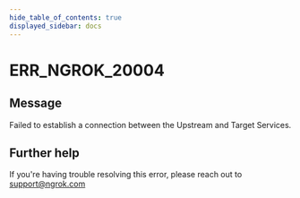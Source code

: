 ```yaml
---
hide_table_of_contents: true
displayed_sidebar: docs
---
```



# ERR_NGROK_20004

## Message

Failed to establish a connection between the Upstream and Target Services.

<ErrorDetails error="err_ngrok_20004" />

## Further help

If you're having trouble resolving this error, please reach out to [support@ngrok.com](mailto:support@ngrok.com?subject=Help%20with%20ERR_NGROK_20004)
